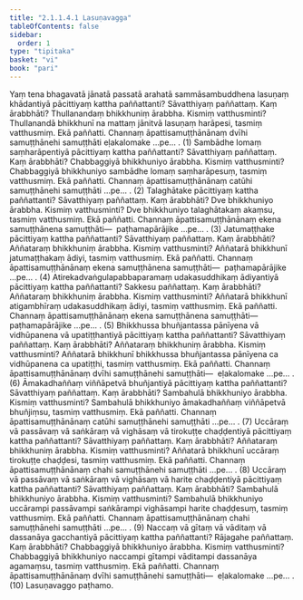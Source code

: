 ```yaml
---
title: "2.1.1.4.1 Lasuṇavagga"
tableOfContents: false
sidebar:
  order: 1
type: "tipitaka"
basket: "vi"
book: "pari"
---
```



<DynamicBreadcrumb />

<Division number="218" book="pari">

<Paragraph number="718" book="pari">
Yaṃ tena bhagavatā jānatā passatā arahatā sammāsambuddhena lasuṇaṃ khādantiyā pācittiyaṃ kattha paññattanti? Sāvatthiyaṃ paññattaṃ. Kaṃ ārabbhāti? Thullanandaṃ bhikkhuniṃ ārabbha. Kismiṃ vatthusminti? Thullanandā bhikkhunī na mattaṃ jānitvā lasuṇaṃ harāpesi, tasmiṃ vatthusmiṃ. Ekā paññatti. Channaṃ āpattisamuṭṭhānānaṃ dvīhi samuṭṭhānehi samuṭṭhāti eḷakalomake …pe… . (1)
</Paragraph>

<Paragraph number="719" book="pari">
Sambādhe lomaṃ saṃharāpentiyā pācittiyaṃ kattha paññattanti? Sāvatthiyaṃ paññattaṃ. Kaṃ ārabbhāti? Chabbaggiyā bhikkhuniyo ārabbha. Kismiṃ vatthusminti? Chabbaggiyā bhikkhuniyo sambādhe lomaṃ saṃharāpesuṃ, tasmiṃ vatthusmiṃ. Ekā paññatti. Channaṃ āpattisamuṭṭhānānaṃ catūhi samuṭṭhānehi samuṭṭhāti …pe… . (2)
</Paragraph>

<Paragraph number="720" book="pari">
Talaghātake pācittiyaṃ kattha paññattanti? Sāvatthiyaṃ paññattaṃ. Kaṃ ārabbhāti? Dve bhikkhuniyo ārabbha. Kismiṃ vatthusminti? Dve bhikkhuniyo talaghātakaṃ akaṃsu, tasmiṃ vatthusmiṃ. Ekā paññatti. Channaṃ āpattisamuṭṭhānānaṃ ekena samuṭṭhānena samuṭṭhāti—  paṭhamapārājike …pe… . (3)
</Paragraph>

<Paragraph number="721" book="pari">
Jatumaṭṭhake pācittiyaṃ kattha paññattanti? Sāvatthiyaṃ paññattaṃ. Kaṃ ārabbhāti? Aññataraṃ bhikkhuniṃ ārabbha. Kismiṃ vatthusminti? Aññatarā bhikkhunī jatumaṭṭhakaṃ ādiyi, tasmiṃ vatthusmiṃ. Ekā paññatti. Channaṃ āpattisamuṭṭhānānaṃ ekena samuṭṭhānena samuṭṭhāti—  paṭhamapārājike …pe… . (4)
</Paragraph>

<Paragraph number="722" book="pari">
Atirekadvaṅgulapabbaparamaṃ udakasuddhikaṃ ādiyantiyā pācittiyaṃ kattha paññattanti? Sakkesu paññattaṃ. Kaṃ ārabbhāti? Aññataraṃ bhikkhuniṃ ārabbha. Kismiṃ vatthusminti? Aññatarā bhikkhunī atigambhīraṃ udakasuddhikaṃ ādiyi, tasmiṃ vatthusmiṃ. Ekā paññatti. Channaṃ āpattisamuṭṭhānānaṃ ekena samuṭṭhānena samuṭṭhāti—  paṭhamapārājike …pe… . (5)
</Paragraph>

<Paragraph number="723" book="pari">
Bhikkhussa bhuñjantassa pānīyena vā vidhūpanena vā upatiṭṭhantiyā pācittiyaṃ kattha paññattanti? Sāvatthiyaṃ paññattaṃ. Kaṃ ārabbhāti? Aññataraṃ bhikkhuniṃ ārabbha. Kismiṃ vatthusminti? Aññatarā bhikkhunī bhikkhussa bhuñjantassa pānīyena ca vidhūpanena ca upatiṭṭhi, tasmiṃ vatthusmiṃ. Ekā paññatti. Channaṃ āpattisamuṭṭhānānaṃ dvīhi samuṭṭhānehi samuṭṭhāti—  eḷakalomake …pe… . (6)
</Paragraph>

<Paragraph number="724" book="pari">
Āmakadhaññaṃ viññāpetvā bhuñjantiyā pācittiyaṃ kattha paññattanti? Sāvatthiyaṃ paññattaṃ. Kaṃ ārabbhāti? Sambahulā bhikkhuniyo ārabbha. Kismiṃ vatthusminti? Sambahulā bhikkhuniyo āmakadhaññaṃ viññāpetvā bhuñjiṃsu, tasmiṃ vatthusmiṃ. Ekā paññatti. Channaṃ āpattisamuṭṭhānānaṃ catūhi samuṭṭhānehi samuṭṭhāti …pe… . (7)
</Paragraph>

<Paragraph number="725" book="pari">
Uccāraṃ vā passāvaṃ vā saṅkāraṃ vā vighāsaṃ vā tirokuṭṭe chaḍḍentiyā pācittiyaṃ kattha paññattanti? Sāvatthiyaṃ paññattaṃ. Kaṃ ārabbhāti? Aññataraṃ bhikkhuniṃ ārabbha. Kismiṃ vatthusminti? Aññatarā bhikkhunī uccāraṃ tirokuṭṭe chaḍḍesi, tasmiṃ vatthusmiṃ. Ekā paññatti. Channaṃ āpattisamuṭṭhānānaṃ chahi samuṭṭhānehi samuṭṭhāti …pe… . (8)
</Paragraph>

<Paragraph number="726" book="pari">
Uccāraṃ vā passāvaṃ vā saṅkāraṃ vā vighāsaṃ vā harite chaḍḍentiyā pācittiyaṃ kattha paññattanti? Sāvatthiyaṃ paññattaṃ. Kaṃ ārabbhāti? Sambahulā bhikkhuniyo ārabbha. Kismiṃ vatthusminti? Sambahulā bhikkhuniyo uccārampi passāvampi saṅkārampi vighāsampi harite chaḍḍesuṃ, tasmiṃ vatthusmiṃ. Ekā paññatti. Channaṃ āpattisamuṭṭhānānaṃ chahi samuṭṭhānehi samuṭṭhāti …pe… . (9)
</Paragraph>

<Paragraph number="727" book="pari">
Naccaṃ vā gītaṃ vā vāditaṃ vā dassanāya gacchantiyā pācittiyaṃ kattha paññattanti? Rājagahe paññattaṃ. Kaṃ ārabbhāti? Chabbaggiyā bhikkhuniyo ārabbha. Kismiṃ vatthusminti? Chabbaggiyā bhikkhuniyo naccampi gītampi vāditampi dassanāya agamaṃsu, tasmiṃ vatthusmiṃ. Ekā paññatti. Channaṃ āpattisamuṭṭhānānaṃ dvīhi samuṭṭhānehi samuṭṭhāti—  eḷakalomake …pe… . (10)

</Paragraph>
</Division>

<Paragraph number="728" type="center" book="pari">
Lasuṇavaggo paṭhamo.
</Paragraph>